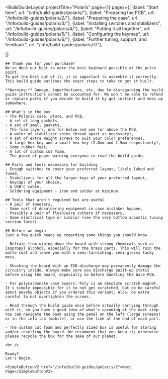 ---
---


<BuildGuideLayout 
	projectTitle="Polaris"
  page={1}
  pages={[
    {label: "Start here", url: "/info/build-guides/polaris/"},
    {label: "Preparing the PCB", url: "/info/build-guides/polaris/2/"},
    {label: "Preparing the case", url: "/info/build-guides/polaris/3/"},
    {label: "Installing switches and stabilizers", url: "/info/build-guides/polaris/4/"},
    {label: "Putting it all together", url: "/info/build-guides/polaris/5/"},
    {label: "Configuring the keymap", url: "/info/build-guides/polaris/6/"},
    {label: "Further tuning, support, and feedback", url: "/info/build-guides/polaris/7/"},
    
  ]}
>

  <AltMarkdownRenderer>
    <SimpleImageV2 src="/images/build-guides/polaris/polaris-build-guide-cover.png" class="w-full mx-auto" />
    <SimpleImageV2 src="/images/build-guides/polaris/polaris-build-guide-logo.png" class="max-w-[400px] mx-auto" />

    ## Thank you for your purchase!
    We've done our best to make the best keyboard possible at the price point.  
    To get the best out of it, it is important to assemble it correctly.  
    This build guide outlines the exact steps to take to get it built.  

    **Warning:** Damage, imperfections, etc. due to disregarding the build guide instructions cannot be accounted for. We won't be able to refund or replace parts if you decide to build it by gut instinct and mess up somewhere.

    ## What's in the box 
    - The Polaris case, plate, and PCB,
    - A set of long gaskets,
    - A set of small gaskets,
    - The foam layers, one for below and one for above the PCB,
    - A wafer of stabilizer shims (break apart as necessary),
    - A set of extra weight screws to suit your color preferences,
    - A large hex key and a small hex key (2.0mm and 1.5mm respectively),
    - Some rubber feet,
    - A lot of custom cut foam,
    - The piece of paper warning everyone to read the build guide.
    
    ## Parts and tools necessary for building
    - Enough switches to cover your preferred layout, likely lubed and tuned,
    - Stabilizers for all the larger keys of your preferred layout,
    - Keycaps of your choice,
    - A USB-C cable,
    - Soldering equipment - iron and solder at minimum.
    
    ## Tools that aren't required but are useful
    - A pair of tweezers,
    - Some sort of desoldering equipment in case mistakes happen,
    - Possibly a pair of flush/wire cutters if necessary,
    - Some electrical tape or similar (see the very bottom acoustic tuning section later).
    
    ## Before we begin
    Just a few quick heads up regarding some things you should know.
    
    - Refrain from wiping down the board with strong chemicals such as isopropyl alcohol, especially for the brass parts. This will ruin the matte coat and leave you with a semi-tarnishing, semi-glossy tacky mess.

    - Shocking the board with an ESD discharge may permanently damage the circuitry inside. Always make sure you discharge built-up static before using the board, especially so before handling the bare PCB.

    - For polycarbonate case buyers: Poly is an absolute scratch magnet. It's simply impossible for it to not get scratched, but do be careful about nearby objects if you ordered this variant. Also, be extra careful to not overtighten the screws.

    - Read through the build guide once before actually carrying through with it, so you have a good idea of what's upcoming at the next step. You can navigate the book using the panel on the left (large screens) or in the info tab (mobile), or use the link at the end of each part.

    - The custom cut foam and perfectly sized box is useful for storing and/or reselling the board. We recommend that you keep it; otherwise please recycle the box for the sake of our planet.

    <br />
    
    Ready?
    Let's begin.

    <SimpleButtonV2 href="/info/build-guides/polaris/2">Next Page</SimpleButtonV2>
    
    
  </AltMarkdownRenderer>
			
</BuildGuideLayout>



